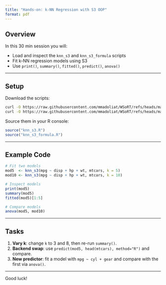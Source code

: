 ```yaml
---
title: "Hands-on: k-NN Regression with S3 OOP"
format: pdf
---
```


## Overview

In this 30 min session you will:

-   Load and inspect the `knn_s3` and `knn_s3_formula` scripts
-   Fit k-NN regression models using S3
-   Use `print()`, `summary()`, `fitted()`, `predict()`, `anova()`

------------------------------------------------------------------------

## Setup

Download the scripts:

``` .bash
curl -O https://raw.githubusercontent.com/mmadoliat/WSoRT/refs/heads/main/R/knn_s3.R
curl -O https://raw.githubusercontent.com/mmadoliat/WSoRT/refs/heads/main/R/knn_s3_formula.R
```

Source them in your R console:

``` .r
source("knn_s3.R")
source("knn_s3_formula.R")
```

------------------------------------------------------------------------

## Example Code

``` .r
# Fit two models
mod5  <- knn_s3(mpg ~ disp + hp + wt, mtcars, k = 5)
mod10 <- knn_s3(mpg ~ disp + hp + wt, mtcars, k = 10)

# Inspect models
print(mod5)
summary(mod5)
fitted(mod5)[1:5]

# Compare models
anova(mod5, mod10)
```

------------------------------------------------------------------------

## Tasks

1.  **Vary k**: change `k` to 3 and 8, then re-run `summary()`.
2.  **Backend swap**: use `predict(mod5, head(mtcars), method="R")` and compare.
3.  **New predictor**: fit a model with `mpg ~ cyl + gear` and compare with the first via `anova()`.

------------------------------------------------------------------------

Good luck!
